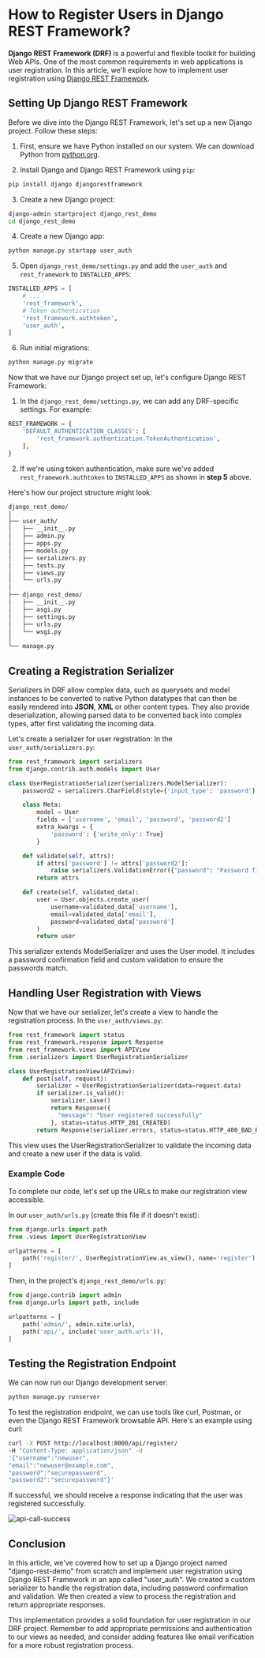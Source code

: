 
# How to Register Users in Django REST Framework?

**Django REST Framework (DRF)** is a powerful and flexible toolkit for building Web APIs. One of the most common requirements in web applications is user registration. In this article, we'll explore how to implement user registration using [Django REST Framework](https://www.geeksforgeeks.org/django-rest-api-crud-with-drf/).

## Setting Up Django REST Framework

Before we dive into the Django REST Framework, let's set up a new Django project. Follow these steps:

1. First, ensure we have Python installed on our system. We can download Python from [python.org](https://www.python.org/).

2. Install Django and Django REST Framework using `pip`:

```bash
pip install django djangorestframework
```

3. Create a new Django project:

```bash
django-admin startproject django_rest_demo
cd django_rest_demo
```

4. Create a new Django app:

```bash
python manage.py startapp user_auth
```

5. Open `django_rest_demo/settings.py` and add the `user_auth` and `rest_framework` to `INSTALLED_APPS`:

```py
INSTALLED_APPS = [
    # ...
    'rest_framework',
  	# Token authentication
    'rest_framework.authtoken',
    'user_auth',
]
```

6. Run initial migrations:

```bash
python manage.py migrate
```

Now that we have our Django project set up, let's configure Django REST Framework:

1. In the `django_rest_demo/settings.py`, we can add any DRF-specific settings. For example:

```py
REST_FRAMEWORK = {
    'DEFAULT_AUTHENTICATION_CLASSES': [
        'rest_framework.authentication.TokenAuthentication',
    ],
}
```

2. If we're using token authentication, make sure we've added `rest_framework.authtoken` to `INSTALLED_APPS` as shown in **step 5** above.

Here's how our project structure might look:

```bash
django_rest_demo/
│
├── user_auth/
│   ├── __init__.py
│   ├── admin.py
│   ├── apps.py
│   ├── models.py
│   ├── serializers.py
│   ├── tests.py
│   ├── views.py
│   └── urls.py
│
├── django_rest_demo/
│   ├── __init__.py
│   ├── asgi.py
│   ├── settings.py
│   ├── urls.py
│   └── wsgi.py
│
└── manage.py
```

## Creating a Registration Serializer

Serializers in DRF allow complex data, such as querysets and model instances to be converted to native Python datatypes that can then be easily rendered into **JSON**, **XML** or other content types. They also provide deserialization, allowing parsed data to be converted back into complex types, after first validating the incoming data.

Let's create a serializer for user registration: In the `user_auth/serializers.py`:

```py
from rest_framework import serializers
from django.contrib.auth.models import User

class UserRegistrationSerializer(serializers.ModelSerializer):
    password2 = serializers.CharField(style={'input_type': 'password'}, write_only=True)

    class Meta:
        model = User
        fields = ['username', 'email', 'password', 'password2']
        extra_kwargs = {
            'password': {'write_only': True}
        }

    def validate(self, attrs):
        if attrs['password'] != attrs['password2']:
            raise serializers.ValidationError({"password": "Password fields didn't match."})
        return attrs

    def create(self, validated_data):
        user = User.objects.create_user(
            username=validated_data['username'],
            email=validated_data['email'],
            password=validated_data['password']
        )
        return user
```

This serializer extends ModelSerializer and uses the User model. It includes a password confirmation field and custom validation to ensure the passwords match.

## Handling User Registration with Views

Now that we have our serializer, let's create a view to handle the registration process. In the `user_auth/views.py`:

```py
from rest_framework import status
from rest_framework.response import Response
from rest_framework.views import APIView
from .serializers import UserRegistrationSerializer

class UserRegistrationView(APIView):
    def post(self, request):
        serializer = UserRegistrationSerializer(data=request.data)
        if serializer.is_valid():
            serializer.save()
            return Response({
              "message": "User registered successfully"
            }, status=status.HTTP_201_CREATED)
        return Response(serializer.errors, status=status.HTTP_400_BAD_REQUEST)
```

This view uses the UserRegistrationSerializer to validate the incoming data and create a new user if the data is valid.

### Example Code

To complete our code, let's set up the URLs to make our registration view accessible.

In our `user_auth/urls.py` (create this file if it doesn't exist):

```py
from django.urls import path
from .views import UserRegistrationView

urlpatterns = [
    path('register/', UserRegistrationView.as_view(), name='register'),
]
```

Then, in the project's `django_rest_demo/urls.py`:

```py
from django.contrib import admin
from django.urls import path, include

urlpatterns = [
    path('admin/', admin.site.urls),
    path('api/', include('user_auth.urls')),
]
```

## Testing the Registration Endpoint

We can now run our Django development server:

```bash
python manage.py runserver
```

To test the registration endpoint, we can use tools like curl, Postman, or even the Django REST Framework browsable API. Here's an example using curl:

```bash
curl -X POST http://localhost:8000/api/register/
-H "Content-Type: application/json" -d
'{"username":"newuser",
"email":"newuser@example.com",
"password":"securepassword",
"password2":"securepassword"}'
```

If successful, we should receive a response indicating that the user was registered successfully.

![api-call-success](https://media.geeksforgeeks.org/wp-content/uploads/20241001015217/api-call-success.png)

## Conclusion

In this article, we've covered how to set up a Django project named "django-rest-demo" from scratch and implement user registration using Django REST Framework in an app called "user_auth". We created a custom serializer to handle the registration data, including password confirmation and validation. We then created a view to process the registration and return appropriate responses.

This implementation provides a solid foundation for user registration in our DRF project. Remember to add appropriate permissions and authentication to our views as needed, and consider adding features like email verification for a more robust registration process.

<OriginalPost
  text="Checkout the original post on GeeksforGeeks"
  link="https://www.geeksforgeeks.org/how-to-register-users-in-django-rest-framework"
  in
/>
